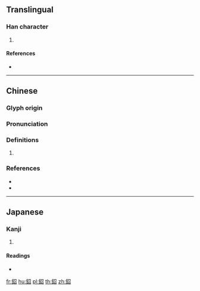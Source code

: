 {{character info/new}}
==Translingual==

===Han character===
{{Han char|rn=167|rad=金|as=05|sn=13|four=87162|canj=CSHR}}

# {{defn|Han|sort=金05}}

====References====
* {{Han ref|kx=1300.200|dkj=40291|dj=1803.010|hdz=64192.050|uh=924A|ud=37450|bh=E0B8|bd=57528}}

----

==Chinese==
{{zh-forms}}

===Glyph origin===
{{Han etym}}

===Pronunciation===
{{zh-pron
|m=zhāo
|c=ziu1,ciu1
|mc=y
|oc=y
|cat=
}}

===Definitions===
{{zh-hanzi}}

# {{rfdef|zh}}

===References===
* {{R:twedu|B05311}}
* {{R:yue:Hanzi}}

----

==Japanese==

===Kanji===
{{ja-kanji|grade=|rs=金05}}

# {{defn|lang=ja|sort=金05}}

====Readings====
* {{ja-readings|on=[[しょう]] (shō)|kun=[[おおかま]] (ookama)|nanori=}}

[[fr:鉊]]
[[hu:鉊]]
[[pl:鉊]]
[[th:鉊]]
[[zh:鉊]]